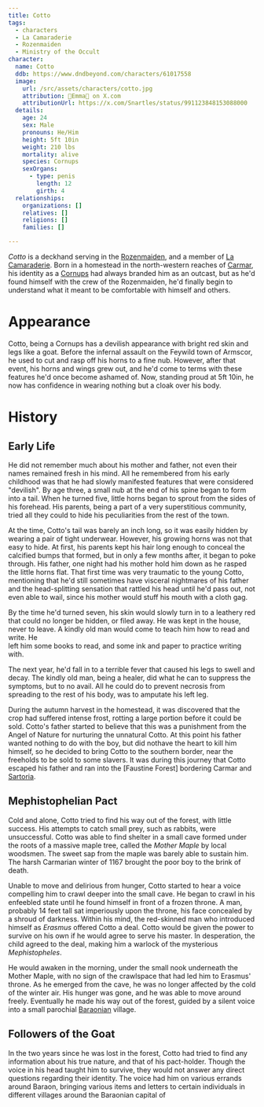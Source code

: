```yaml
---
title: Cotto
tags:
  - characters
  - La Camaraderie
  - Rozenmaiden
  - Ministry of the Occult
character:
  name: Cotto
  ddb: https://www.dndbeyond.com/characters/61017558
  image:
    url: /src/assets/characters/cotto.jpg
    attribution: 🔪Emma🔪 on X.com
    attributionUrl: https://x.com/Snartles/status/991123848153088000
  details:
    age: 24
    sex: Male
    pronouns: He/Him
    height: 5ft 10in
    weight: 210 lbs
    mortality: alive
    species: Cornups
    sexOrgans:
      - type: penis
        length: 12
        girth: 4
  relationships:
    organizations: []
    relatives: []
    religions: []
    families: []

---
```


*Cotto* is a deckhand serving in the
[Rozenmaiden](/organizations/rozenmaiden/), and a member of
[La Camaraderie](/organizations/la-camaraderie/). Born in a homestead in
the north-western reaches of [Carmar](/locations/carmar/), his identity as
a [Cornups](/species/cornups/) had always branded him as an outcast, but as
he'd found himself with the crew of the Rozenmaiden, he'd finally begin to
understand what it meant to be comfortable with himself and others.

# Appearance

Cotto, being a Cornups has a devilish appearance with bright red skin and legs
like a goat. Before the infernal assault on the Feywild town of Armscor, he used
to cut and rasp off his horns to a fine nub. However, after that event, his
horns and wings grew out, and he'd come to terms with these features he'd once
become ashamed of. Now, standing proud at 5ft 10in, he now has confidence in
wearing nothing but a cloak over his body.

# History

## Early Life

He did not remember much about his mother and father, not even their names
remained fresh in his mind. All he remembered from his early childhood was that
he had slowly manifested features that were considered "devilish". By age three,
a small nub at the end of his spine began to form into a tail. When he turned
five, little horns began to sprout from the sides of his forehead. His parents,
being a part of a very superstitious community, tried all they could to hide his
peculiarities from the rest of the town.

At the time, Cotto's tail was barely an inch long, so it was easily hidden by
wearing a pair of tight underwear. However, his growing horns was not that easy
to hide. At first, his parents kept his hair long enough to conceal the
calcified bumps that formed, but in only a few months after, it began to poke
through. His father, one night had his mother hold him down as he rasped the
little horns flat. That first time was very traumatic to the young Cotto,
mentioning that he'd still sometimes have visceral nightmares of his father and
the head-splitting sensation that rattled his head until he'd pass out, not even
able to wail, since his mother would stuff his mouth with a cloth gag.

By the time he'd turned seven, his skin would slowly turn in to a leathery red
that could no longer be hidden, or filed away. He was kept in the house, never
to leave. A kindly old man would come to teach him how to read and write. He\
left him some books to read, and some ink and paper to practice writing with.

The next year, he'd fall in to a terrible fever that caused his legs to swell
and decay. The kindly old man, being a healer, did what he can to suppress the
symptoms, but to no avail. All he could do to prevent necrosis from spreading to
the rest of his body, was to amputate his left leg.

During the autumn harvest in the homestead, it was discovered that the crop had
suffered intense frost, rotting a large portion before it could be sold. Cotto's
father started to believe that this was a punishment from the Angel of Nature
for nurturing the unnatural Cotto. At this point his father wanted nothing to do
with the boy, but did nothave the heart to kill him himself, so he decided to
bring Cotto to the southern border, near the freeholds to be sold to some
slavers. It was during this journey that Cotto escaped his father and ran into
the \[Faustine Forest] bordering Carmar and [Sartoria](/locations/sartoria/).

## Mephistophelian Pact

Cold and alone, Cotto tried to find his way out of the forest, with little
success. His attempts to catch small prey, such as rabbits, were unsuccessful.
Cotto was able to find shelter in a small cave formed under the roots of a
massive maple tree, called the *Mother Maple* by local woodsmen. The sweet sap
from the maple was barely able to sustain him. The harsh Carmarian winter of
1167 brought the poor boy to the brink of death.

Unable to move and delirious from hunger, Cotto started to hear a voice
compelling him to crawl deeper into the small cave. He began to crawl in his
enfeebled state until he found himself in front of a frozen throne. A man,
probably 14 feet tall sat imperiously upon the throne, his face concealed by a
shroud of darkness. Within his mind, the red-skinned man who introduced himself
as *Erasmus* offered Cotto a deal. Cotto would be given the power to survive on
his own if he would agree to serve his master. In desperation, the child agreed
to the deal, making him a warlock of the mysterious *Mephistopheles*.

He would awaken in the morning, under the small nook underneath the Mother
Maple, with no sign of the crawlspace that had led him to Erasmus' throne. As he
emerged from the cave, he was no longer affected by the cold of the winter air.
His hunger was gone, and he was able to move around freely. Eventually he made
his way out of the forest, guided by a silent voice into a small parochial
[Baraonian](/locations/baraon/) village.

## Followers of the Goat

In the two years since he was lost in the forest, Cotto had tried to find any
information about his true nature, and that of his pact-holder. Though the voice
in his head taught him to survive, they would not answer any direct questions
regarding their identity. The voice had him on various errands around Baraon,
bringing various items and letters to certain individuals in different villages
around the Baraonian capital of
